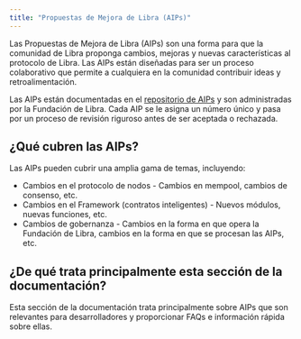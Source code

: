 ```yaml
---
title: "Propuestas de Mejora de Libra (AIPs)"
---
```


Las Propuestas de Mejora de Libra (AIPs) son una forma para que la comunidad de Libra proponga
cambios, mejoras y nuevas características al protocolo de Libra. Las AIPs están diseñadas
para ser un proceso colaborativo que permite a cualquiera en la comunidad contribuir
ideas y retroalimentación.

Las AIPs están documentadas en el [repositorio de AIPs](https://github.com/aptos-foundation/AIPs)
y son administradas por la Fundación de Libra. Cada AIP se le asigna un número único
y pasa por un proceso de revisión riguroso antes de ser aceptada o rechazada.

## ¿Qué cubren las AIPs?

Las AIPs pueden cubrir una amplia gama de temas, incluyendo:

- Cambios en el protocolo de nodos - Cambios en mempool, cambios de consenso, etc.
- Cambios en el Framework (contratos inteligentes) - Nuevos módulos, nuevas funciones, etc.
- Cambios de gobernanza - Cambios en la forma en que opera la Fundación de Libra, cambios
  en la forma en que se procesan las AIPs, etc.

## ¿De qué trata principalmente esta sección de la documentación?

Esta sección de la documentación trata principalmente sobre AIPs que son relevantes para desarrolladores
y proporcionar FAQs e información rápida sobre ellas.
